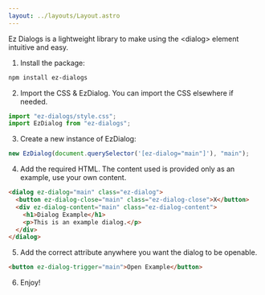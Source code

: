 ```yaml
---
layout: ../layouts/Layout.astro
---
```



<MainTitle />

Ez Dialogs is a lightweight library to make using the &lt;dialog&gt; element intuitive and easy.

<ExampleButton />

1. Install the package:

```bash
npm install ez-dialogs
```

2. Import the CSS & EzDialog. You can import the CSS elsewhere if needed.

```js
import "ez-dialogs/style.css";
import EzDialog from "ez-dialogs";
```

3. Create a new instance of EzDialog:

```js
new EzDialog(document.querySelector('[ez-dialog="main"]'), "main");
```

4. Add the required HTML. The content used is provided only as an example, use your own content.

```html
<dialog ez-dialog="main" class="ez-dialog">
  <button ez-dialog-close="main" class="ez-dialog-close">X</button>
  <div ez-dialog-content="main" class="ez-dialog-content">
    <h1>Dialog Example</h1>
    <p>This is an example dialog.</p>
  </div>
</dialog>
```

5. Add the correct attribute anywhere you want the dialog to be openable.

```html
<button ez-dialog-trigger="main">Open Example</button>
```

6. Enjoy!

<Footer />

